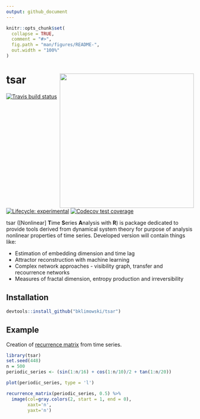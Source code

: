 ```yaml
---
output: github_document
---
```


<!-- README.md is generated from README.Rmd. Please edit that file -->

```r
knitr::opts_chunk$set(
  collapse = TRUE,
  comment = "#>",
  fig.path = "man/figures/README-",
  out.width = "100%"
)
```
# tsar <img src="man/figures/logo.png" align="right" alt="" width="360" />

<!-- badges: start -->
[![Travis build status](https://travis-ci.org/bklimowski/tsar.svg?branch=master)](https://travis-ci.org/bklimowski/tsar)
[![Lifecycle: experimental](https://img.shields.io/badge/lifecycle-experimental-orange.svg)](https://www.tidyverse.org/lifecycle/#experimental)
[![Codecov test coverage](https://codecov.io/gh/bklimowski/tsar/branch/master/graph/badge.svg)](https://codecov.io/gh/bklimowski/tsar?branch=master)
<!-- badges: end -->

tsar ([Nonlinear] **T**ime **S**eries **A**nalysis with **R**) is package dedicated to provide tools derived from dynamical system theory for purpose of analysis nonlinear properties of time series. 
Developed version will contain things like:

+ Estimation of embedding dimension and time lag
+ Attractor reconstruction with machine learning
+ Complex network approaches - visibility graph, transfer and recourrence networks
+ Measures of  fractal dimension, entropy production and irreversibility

## Installation

``` r
devtools::install_github("bklimowski/tsar")
```

## Example

Creation of [recurrence matrix](https://en.wikipedia.org/wiki/Recurrence_plot) from time series.

```r
library(tsar)
set.seed(448)
n = 500
periodic_series <- (sin(1:n/16) + cos(1:n/10)/2 + tan(1:n/20)) 

plot(periodic_series, type = 'l')

recurrence_matrix(periodic_series, 0.5) %>% 
  image(col=gray.colors(2, start = 1, end = 0),
        xaxt='n',
        yaxt='n')
```

